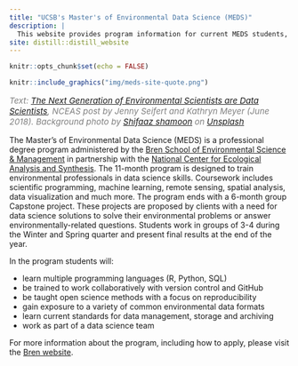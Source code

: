 ```yaml
---
title: "UCSB's Master's of Environmental Data Science (MEDS)"
description: |
  This website provides program information for current MEDS students, staff and faculty. More information about the program can be found on the [Bren website](https://bren.ucsb.edu/masters-programs/master-environmental-data-science).
site: distill::distill_website
---
```


```r
knitr::opts_chunk$set(echo = FALSE)
```

```r

knitr::include_graphics("img/meds-site-quote.png")

```
<p style="color:gray; font-size: 15px; style: italic;"><i>Text: <a href="https://www.nceas.ucsb.edu/news/next-generation-environmental-scientists-are-data-scientists">The Next Generation of Environmental Scientists are Data Scientists</a>, NCEAS post by Jenny Seifert and Kathryn Meyer (June 2018). Background photo by <a href="https://unsplash.com/@sotti?utm_source=unsplash&utm_medium=referral&utm_content=creditCopyText">Shifaaz shamoon</a> on <a href="https://unsplash.com/s/photos/ocean?utm_source=unsplash&utm_medium=referral&utm_content=creditCopyText">Unsplash</a></i></p>


The Master's of Environmental Data Science (MEDS) is a professional degree program administered by the [Bren School of Environmental Science & Management](https://bren.ucsb.edu/masters-programs/master-environmental-data-science) in partnership with the [National Center for Ecological Analysis and Synthesis](https://www.nceas.ucsb.edu/). The 11-month program is designed to train environmental professionals in data science skills. Coursework includes scientific programming, machine learning, remote sensing, spatial analysis, data visualization and much more. The program ends with a 6-month group Capstone project. These projects are proposed by clients with a need for data science solutions to solve their environmental problems or answer environmentally-related questions. Students work in groups of 3-4 during the Winter and Spring quarter and present final results at the end of the year. 

In the program students will:

- learn multiple programming languages (R, Python, SQL)
- be trained to work collaboratively with version control and GitHub
- be taught open science methods with a focus on reproducibility
- gain exposure to a variety of common environmental data formats
- learn current standards for data management, storage and archiving
- work as part of a data science team

For more information about the program, including how to apply, please visit the [Bren website](https://bren.ucsb.edu/masters-programs/master-environmental-data-science).


